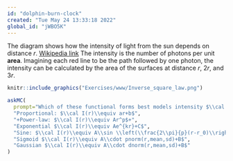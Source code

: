 ```yaml
---
id: "dolphin-burn-clock"
created: "Tue May 24 13:33:18 2022"
global_id: "jWBO5K"
---
```


The diagram shows how the intensity of light from the sun depends on distance $r$. [Wikipedia link](https://en.wikipedia.org/wiki/Inverse-square_law) The intensity is the number of photons per unit **area**. Imagining each red line to be the path followed by one photon, the intensity can be calculated by the area of the surfaces at distance $r$, $2r$, and $3r$.  

```r
knitr::include_graphics("Exercises/www/Inverse_square_law.png")
```

```r
askMC(
  prompt="Which of these functional forms best models intensity $\\cal I$ as a function of distance $r$?",
  "Proportional: $\\cal I(r)\\equiv ar+b$",
  "+Power-law: $\\cal I(r)\\equiv Ar^p$+",
  "Exponential $\\cal I(r)\\equiv Ae^{kr}+C$",
  "Sine: $\\cal I(r)\\equiv A\\sin \\left(\\frac{2\\pi}{p}(r-r_0)\\right)+B$",
  "Sigmoid $\\cal I(r)\\equiv A\\cdot pnorm(r,mean,sd)+B$",
  "Gaussian $\\cal I(r)\\equiv A\\cdot dnorm(r,mean,sd)+B$"
)
```
